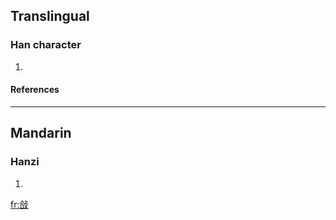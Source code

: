 ==Translingual==
===Han character===
{{Han char|rn=66|rad=攴|as=06|sn=10|four=8164<sub>7</sub>|canj=人口卜水 (ORYE)}}
# {{defn|Han|sort=攴06}}
====References====
{{Han ref|kx=0470.080|dkj=13173|dj=0820.140|hdz=21456.050|uh=6546|ud=25926|bh=D1CE|bd=53710}}

----
==Mandarin==
===Hanzi===
{{cmn-hanzi|pin=[[guó]] ([[guo2]]), [[hé]] ([[he2]])|wg=kuo<sup>2</sup>, ho<sup>2</sup>}}
# {{defn|Mandarin}}

[[fr:敆]]